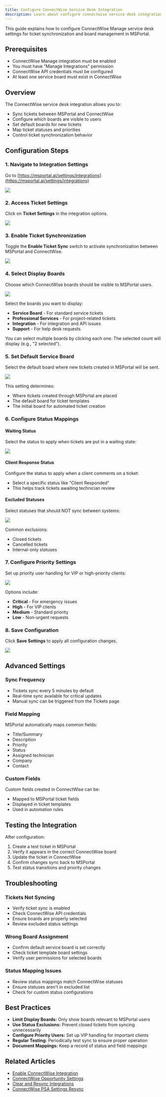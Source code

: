 ```yaml
---
title: Configure ConnectWise Service Desk Integration
description: Learn about configure connectwise service desk integration
---
```


This guide explains how to configure ConnectWise Manage service desk settings for ticket synchronization and board management in MSPortal.

## Prerequisites

- ConnectWise Manage integration must be enabled
- You must have "Manage Integrations" permission
- ConnectWise API credentials must be configured
- At least one service board must exist in ConnectWise

## Overview

The ConnectWise service desk integration allows you to:
- Sync tickets between MSPortal and ConnectWise
- Configure which boards are visible to users
- Set default boards for new tickets
- Map ticket statuses and priorities
- Control ticket synchronization behavior

## Configuration Steps

### 1. Navigate to Integration Settings

Go to [https://msportal.ai/settings/integrations](https://msportal.ai/settings/integrations)

![](https://ajeuwbhvhr.cloudimg.io/https://colony-recorder.s3.amazonaws.com/files/2025-09-04/f4249250-8b3e-4451-b316-acc87d537087/ascreenshot.jpeg?tl_px=371,121&br_px=2091,1083&force_format=jpeg&q=100&width=1120.0)

### 2. Access Ticket Settings

Click on **Ticket Settings** in the integration options.

![](https://ajeuwbhvhr.cloudimg.io/https://colony-recorder.s3.amazonaws.com/files/2025-09-04/f4249250-8b3e-4451-b316-acc87d537087/ascreenshot.jpeg?tl_px=743,116&br_px=2463,1077&force_format=jpeg&q=100&width=1120.0&wat=1&wat_opacity=0.7&wat_gravity=northwest&wat_url=https://colony-recorder.s3.us-west-1.amazonaws.com/images/watermarks/FB923C_standard.png&wat_pad=557,277)

### 3. Enable Ticket Synchronization

Toggle the **Enable Ticket Sync** switch to activate synchronization between MSPortal and ConnectWise.

![](https://ajeuwbhvhr.cloudimg.io/https://colony-recorder.s3.amazonaws.com/files/2025-09-04/aa28deea-900a-497a-9fca-bb8ab2ca1233/ascreenshot.jpeg?tl_px=0,0&br_px=1719,961&force_format=jpeg&q=100&width=1120.0&wat=1&wat_opacity=0.7&wat_gravity=northwest&wat_url=https://colony-recorder.s3.us-west-1.amazonaws.com/images/watermarks/FB923C_standard.png&wat_pad=522,111)

### 4. Select Display Boards

Choose which ConnectWise boards should be visible to MSPortal users.

![](https://ajeuwbhvhr.cloudimg.io/https://colony-recorder.s3.amazonaws.com/files/2025-09-04/d2adb09a-1037-4cd8-b80b-281bb1e87f49/ascreenshot.jpeg?tl_px=260,0&br_px=1979,961&force_format=jpeg&q=100&width=1120.0&wat=1&wat_opacity=0.7&wat_gravity=northwest&wat_url=https://colony-recorder.s3.us-west-1.amazonaws.com/images/watermarks/FB923C_standard.png&wat_pad=524,202)

Select the boards you want to display:
- **Service Board** - For standard service tickets
- **Professional Services** - For project-related tickets
- **Integration** - For integration and API issues
- **Support** - For help desk requests

You can select multiple boards by clicking each one. The selected count will display (e.g., "2 selected").

### 5. Set Default Service Board

Select the default board where new tickets created in MSPortal will be sent.

![](https://ajeuwbhvhr.cloudimg.io/https://colony-recorder.s3.amazonaws.com/files/2025-09-04/5735bc6a-cd3b-4da7-a484-f05e7590c3de/ascreenshot.jpeg?tl_px=177,63&br_px=1896,1024&force_format=jpeg&q=100&width=1120.0&wat=1&wat_opacity=0.7&wat_gravity=northwest&wat_url=https://colony-recorder.s3.us-west-1.amazonaws.com/images/watermarks/FB923C_standard.png&wat_pad=524,277)

This setting determines:
- Where tickets created through MSPortal are placed
- The default board for ticket templates
- The initial board for automated ticket creation

### 6. Configure Status Mappings

#### Waiting Status
Select the status to apply when tickets are put in a waiting state:

![](https://ajeuwbhvhr.cloudimg.io/https://colony-recorder.s3.amazonaws.com/files/2025-09-04/88f39ec5-e86c-4285-9915-5bd2be1c5930/ascreenshot.jpeg?tl_px=245,70&br_px=1965,1031&force_format=jpeg&q=100&width=1120.0&wat=1&wat_opacity=0.7&wat_gravity=northwest&wat_url=https://colony-recorder.s3.us-west-1.amazonaws.com/images/watermarks/FB923C_standard.png&wat_pad=524,276)

#### Client Response Status
Configure the status to apply when a client comments on a ticket:
- Select a specific status like "Client Responded"
- This helps track tickets awaiting technician review

#### Excluded Statuses
Select statuses that should NOT sync between systems:

![](https://ajeuwbhvhr.cloudimg.io/https://colony-recorder.s3.amazonaws.com/files/2025-09-04/9e0e323f-1b0f-4699-b8bc-cd08074d25d6/ascreenshot.jpeg?tl_px=243,230&br_px=1962,1191&force_format=jpeg&q=100&width=1120.0&wat=1&wat_opacity=0.7&wat_gravity=northwest&wat_url=https://colony-recorder.s3.us-west-1.amazonaws.com/images/watermarks/FB923C_standard.png&wat_pad=524,277)

Common exclusions:
- Closed tickets
- Cancelled tickets
- Internal-only statuses

### 7. Configure Priority Settings

Set up priority user handling for VIP or high-priority clients:

![](https://ajeuwbhvhr.cloudimg.io/https://colony-recorder.s3.amazonaws.com/files/2025-09-04/0b9ee90a-6dba-42a3-a5c0-8d37d02b25d1/ascreenshot.jpeg?tl_px=178,223&br_px=1897,1184&force_format=jpeg&q=100&width=1120.0&wat=1&wat_opacity=0.7&wat_gravity=northwest&wat_url=https://colony-recorder.s3.us-west-1.amazonaws.com/images/watermarks/FB923C_standard.png&wat_pad=524,277)

Options include:
- **Critical** - For emergency issues
- **High** - For VIP clients
- **Medium** - Standard priority
- **Low** - Non-urgent requests

### 8. Save Configuration

Click **Save Settings** to apply all configuration changes.

![](https://ajeuwbhvhr.cloudimg.io/https://colony-recorder.s3.amazonaws.com/files/2025-09-04/a8bb29ef-503d-4e10-b6d1-5c84c2bfe664/ascreenshot.jpeg?tl_px=676,243&br_px=2396,1205&force_format=jpeg&q=100&width=1120.0&wat=1&wat_opacity=0.7&wat_gravity=northwest&wat_url=https://colony-recorder.s3.us-west-1.amazonaws.com/images/watermarks/FB923C_standard.png&wat_pad=524,507)

## Advanced Settings

### Sync Frequency
- Tickets sync every 5 minutes by default
- Real-time sync available for critical updates
- Manual sync can be triggered from the Tickets page

### Field Mapping
MSPortal automatically maps common fields:
- Title/Summary
- Description
- Priority
- Status
- Assigned technician
- Company
- Contact

### Custom Fields
Custom fields created in ConnectWise can be:
- Mapped to MSPortal ticket fields
- Displayed in ticket templates
- Used in automation rules

## Testing the Integration

After configuration:

1. Create a test ticket in MSPortal
2. Verify it appears in the correct ConnectWise board
3. Update the ticket in ConnectWise
4. Confirm changes sync back to MSPortal
5. Test status transitions and priority changes

## Troubleshooting

### Tickets Not Syncing
- Verify ticket sync is enabled
- Check ConnectWise API credentials
- Ensure boards are properly selected
- Review excluded status settings

### Wrong Board Assignment
- Confirm default service board is set correctly
- Check ticket template board settings
- Verify user permissions for selected boards

### Status Mapping Issues
- Review status mappings match ConnectWise statuses
- Ensure statuses aren't in excluded list
- Check for custom status configurations

## Best Practices

- **Limit Display Boards:** Only show boards relevant to MSPortal users
- **Use Status Exclusions:** Prevent closed tickets from syncing unnecessarily
- **Configure Priority Users:** Set up VIP handling for important clients
- **Regular Testing:** Periodically test sync to ensure proper operation
- **Document Mappings:** Keep a record of status and field mappings

## Related Articles

- [Enable ConnectWise Integration](./enable-connectwise-integration)
- [ConnectWise Opportunity Settings](./connectwise-opportunity-settings)
- [Clear and Resync Integrations](./Clear%20and%20Resync%20Integrations)
- [ConnectWise PSA Settings Resync](./connectwise-resync-psa-settings)